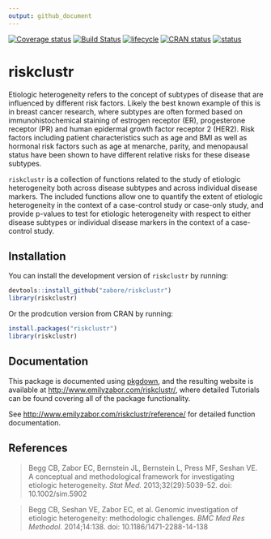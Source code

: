 ```yaml
---
output: github_document
---
```


<!-- README.md is generated from README.Rmd. Please edit that file -->

[![Coverage status](https://codecov.io/gh/zabore/riskclustr/branch/master/graph/badge.svg)](https://codecov.io/github/zabore/riskclustr?branch=master)
[![Build Status](https://travis-ci.com/zabore/riskclustr.svg?branch=master)](https://travis-ci.com/zabore/riskclustr)
[![lifecycle](https://img.shields.io/badge/lifecycle-maturing-blue.svg)](https://www.tidyverse.org/lifecycle/#maturing)
[![CRAN status](https://www.r-pkg.org/badges/version/riskclustr)](https://cran.r-project.org/package=riskclustr)
[![status](https://joss.theoj.org/papers/10.21105/joss.01269/status.svg)](https://joss.theoj.org/papers/10.21105/joss.01269)


# riskclustr

Etiologic heterogeneity refers to the concept of subtypes of disease that are influenced by different risk factors. Likely the best known example of this is in breast cancer research, where subtypes are often formed based on immunohistochemical staining of estrogen receptor (ER), progesterone receptor (PR) and human epidermal growth factor receptor 2 (HER2). Risk factors including patient characteristics such as age and BMI as well as hormonal risk factors such as age at menarche, parity, and menopausal status have been shown to have different relative risks for these disease subtypes.

`riskclustr` is a collection of functions related to the study of etiologic heterogeneity both across disease subtypes and across individual disease markers. The included functions allow one to quantify the extent of etiologic heterogeneity in the context of a case-control study or case-only study, and provide p-values to test for etiologic heterogeneity with respect to either disease subtypes or individual disease markers in the context of a case-control study.


## Installation

You can install the development version of `riskclustr` by running:

```r
devtools::install_github("zabore/riskclustr")
library(riskclustr)
```

Or the prodcution version from CRAN by running:

```r
install.packages("riskclustr")
library(riskclustr)
```


## Documentation

This package is documented using [pkgdown](https://pkgdown.r-lib.org/articles/pkgdown.html), and the resulting website is available at [http://www.emilyzabor.com/riskclustr/](http://www.emilyzabor.com/riskclustr/), where detailed Tutorials can be found covering all of the package functionality.

See [http://www.emilyzabor.com/riskclustr/reference/](http://www.emilyzabor.com/riskclustr/reference/) for detailed function documentation.


## References

> Begg CB, Zabor EC, Bernstein JL, Bernstein L, Press MF, Seshan VE. A conceptual and methodological framework for investigating etiologic heterogeneity. *Stat Med.* 2013;32(29):5039-52. doi: 10.1002/sim.5902

> Begg CB, Seshan VE, Zabor EC, et al. Genomic investigation of etiologic heterogeneity: methodologic challenges. *BMC Med Res Methodol.* 2014;14:138. doi: 10.1186/1471-2288-14-138
